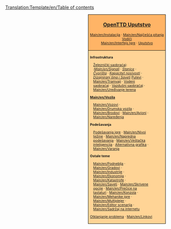 <noinclude>[[Translation:Template/en/Table of contents]]</noinclude>
<div style="float:right; padding-left:12px; background:#ffffff;">
<div style="border:1px solid #000000; background:#ffb466; padding:5px; -moz-border-radius-topleft:5px; -moz-border-radius-topright:5px; font-size: 12pt;">
<center><strong><font size="3">[[Main/en/OpenTTD|OpenTTD Uputstvo]]</font></strong></center>
<div style="font-size: 8pt; text-align: center;">
[[Main/en/Instalacija]] &middot; 
[[Main/en/Najčešća pitanja]]<br />
[[Main/en/Tutorial|Vodiči]]<br />
[[Main/en/Interfejs Igre]] &middot; 
[[Main/en/Readme.txt|Uputstvo]]
</div>
</div>
<div style="border:1px solid black; border-top-width: 0px; background:#ffd496; padding:5px; -moz-border-radius-bottomleft:5px; -moz-border-radius-bottomright:8px; font-size: 8pt;">

<div style="width: 186px">
'''Infrastruktura'''
<div style="margin-left:10px;">
[[Main/en/Railway construction|Železnički saobraćaj]]: <br />
:''[[Main/en/Signali]]'' &middot; ''[[Main/en/Railway station|Stanice]]'' &middot; ''[[Main/en/Junction|Čvorišta]]'' &middot; ''[[Main/en/Railway Designs|Kapacitet nosivosti]]'' &middot; ''[[Main/en/Rail Designs|Dizajniranj šina i Saveti]]''
[[Main/en/Roadway construction|Putevi]] &middot; [[Main/en/Tramvaji]] &middot; [[Main/en/Waterway construction|Vodeni saobraćaj]] &middot; [[Main/en/Airport construction|Vazdušni saobraćaj]] &middot; [[Main/en/Uređivanje terena]]
</div>
</div>

<div style="width: 186px">
'''[[Main/en/Vozila]]'''
<div style="margin-left:10px;">
[[Main/en/Vozovi]] &middot; [[Main/en/Drumska vozila]] &middot; [[Main/en/Brodovi]] &middot;
[[Main/en/Avioni]] &middot; [[Main/en/Naređenja]]
</div>
</div>

<div style="width: 186px">
'''Podešavanja'''
<div style="margin-left:10px;">
[[Main/en/Game options window|Podešavanja igre]] &middot; [[Main/en/Nivoi težine]] &middot; [[Main/en/Napredna podešavanja]] &middot; [[Main/en/Veštačka inteligencija]] &middot;
[[Main/en/NewGRF|Alternativna grafika]] &middot; [[Main/en/Varanja]]
</div>
</div>

<div style="width: 186px">
'''Ostale teme'''<br />
<div style="margin-left:10px;">
[[Main/en/Podneblja]] &middot; [[Main/en/Gradovi]] &middot; [[Main/en/Industrije]] &middot; [[Main/en/Ekonomija]] &middot;
[[Main/en/Katastrofe]] &middot; [[Main/en/Saveti]] &middot;
[[Main/en/Skrivene opcije]] &middot; [[Main/en/Prečice na tastaturi]] &middot;
[[Main/en/Konzola]] &middot; [[Main/en/Mehanike igre]] &middot;
[[Main/en/Multiplejer]] &middot; [[Main/en/Editor scenarija]] &middot;
[[Main/en/Sadržaj na internetu]]
</div>
</div>

[[Main/en/Troubleshooting|Otklanjanje problema]] &middot; [[Main/en/Linkovi]]
</div>
</div>
<includeonly>[[Category:en/Manual|{{PAGENAME}}]]</includeonly>